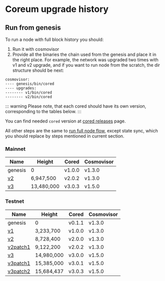 # Coreum upgrade history

## Run from genesis

To run a node with full block history you should:

1. Run it with cosmovisor
2. Provide all the binaries the chain used from the genesis and place it in the right place.
   For example, the network was upgraded two times with v1 and v2 upgrade,
   and if you want to run node from the scratch, the dir structure should be next:

```
cosmovisor:
---- genesis/bin/cored
---- upgrades:
-------- v1/bin/cored
-------- v2/bin/cored
```


::: warning
Please note, that each cored should have its own version, corresponding to the tables below.
:::

You can find needed `cored` version at <a href="https://github.com/CoreumFoundation/coreum/releases" target="_blank" rel="noopener noreferrer" className="text-[#24D494]">cored releases</a> page.

All other steps are the same to <a href="/docs/become-validator/run-full-node" target="_blank" rel="noopener noreferrer" className="text-[#24D494]">run full node flow</a>, except state sync, which you should replace by steps mentioned in current section.

### Mainnet

| Name                                                 | Height     | Cored  | Cosmovisor |
|------------------------------------------------------|------------|--------|------------|
| genesis                                              | 0          | v1.0.0 | v1.3.0     |
| <a href="https://explorer.coreum.com/coreum/proposals/5" target="_blank" rel="noopener noreferrer" className="text-[#24D494]">v2</a> | 6,947,500  | v2.0.2 | v1.3.0     |
| <a href="https://explorer.coreum.com/coreum/proposals/8" target="_blank" rel="noopener noreferrer" className="text-[#24D494]">v3</a> | 13,480,000 | v3.0.3 | v1.5.0     |

### Testnet

| Name                                                                  | Height     | Cored  | Cosmovisor |
|-----------------------------------------------------------------------|------------|--------|------------|
| genesis                                                               | 0          | v0.1.1 | v1.3.0     |
| <a href="https://explorer.testnet-1.coreum.dev/coreum/proposals/3" target="_blank" rel="noopener noreferrer" className="text-[#24D494]">v1</a>        | 3,233,700  | v1.0.0 | v1.3.0     |
| <a href="https://explorer.testnet-1.coreum.dev/coreum/proposals/13" target="_blank" rel="noopener noreferrer" className="text-[#24D494]">v2</a>       | 8,728,400  | v2.0.0 | v1.3.0     |
| <a href="https://explorer.testnet-1.coreum.dev/coreum/proposals/15" target="_blank" rel="noopener noreferrer" className="text-[#24D494]">v2patch1</a> | 9,122,200  | v2.0.2 | v1.3.0     |
| <a href="https://explorer.testnet-1.coreum.dev/coreum/proposals/23" target="_blank" rel="noopener noreferrer" className="text-[#24D494]">v3</a>       | 14,980,000 | v3.0.0 | v1.5.0     |
| <a href="https://explorer.testnet-1.coreum.dev/coreum/proposals/24" target="_blank" rel="noopener noreferrer" className="text-[#24D494]">v3patch1</a> | 15,385,000 | v3.0.1 | v1.5.0     |
| <a href="https://explorer.testnet-1.coreum.dev/coreum/proposals/25" target="_blank" rel="noopener noreferrer" className="text-[#24D494]">v3patch2</a> | 15,684,437 | v3.0.3 | v1.5.0     |


